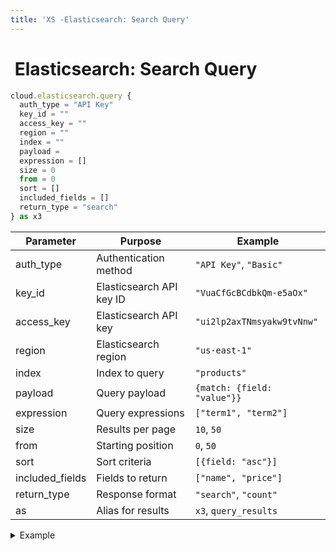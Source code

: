 ```yaml
---
title: 'XS -Elasticsearch: Search Query'
---
```


# <img src="../assets/docuBadge (11).png" alt="" data-size="line" /> Elasticsearch: Search Query <a href="#xs-elasticsearch-search-query" id="xs-elasticsearch-search-query"></a>

```javascript
cloud.elasticsearch.query {
  auth_type = "API Key"
  key_id = ""
  access_key = ""
  region = ""
  index = ""
  payload =
  expression = []
  size = 0
  from = 0
  sort = []
  included_fields = []
  return_type = "search"
} as x3
```

| Parameter        | Purpose                  | Example                     |
| ---------------- | ------------------------ | --------------------------- |
| auth\_type       | Authentication method    | `"API Key"`, `"Basic"`      |
| key\_id          | Elasticsearch API key ID | `"VuaCfGcBCdbkQm-e5aOx"`    |
| access\_key      | Elasticsearch API key    | `"ui2lp2axTNmsyakw9tvNnw"`  |
| region           | Elasticsearch region     | `"us-east-1"`               |
| index            | Index to query           | `"products"`                |
| payload          | Query payload            | `{match: {field: "value"}}` |
| expression       | Query expressions        | `["term1", "term2"]`        |
| size             | Results per page         | `10`, `50`                  |
| from             | Starting position        | `0`, `50`                   |
| sort             | Sort criteria            | `[{field: "asc"}]`          |
| included\_fields | Fields to return         | `["name", "price"]`         |
| return\_type     | Response format          | `"search"`, `"count"`       |
| as               | Alias for results        | `x3`, `query_results`       |

<details>

<summary>Example</summary>

```javascript
cloud.elasticsearch.query {
  auth_type = "API Key"
  key_id = $env.ES_KEY_ID
  access_key = $env.ES_ACCESS_KEY
  region = "us-west-2"
  index = "products"
  payload = {
    match: {
      category: "electronics"
    }
  }
  size = 20
  from = 0
  sort = [{price: "desc"}]
  included_fields = ["name", "price", "category"]
  return_type = "search"
} as search_results
```

* Performs structured queries
* Supports pagination
* Configurable field selection
* Flexible sorting options
* Multiple return type formats

</details>

